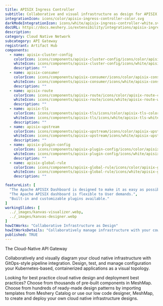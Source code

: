 ```yaml
---
title: APISIX Ingress Controller
subtitle: Collaborative and visual infrastructure as design for APISIX Ingress Controller
integrationIcon: icons/color/apisix-ingress-controller-color.svg
darkModeIntegrationIcon: icons/white/apisix-ingress-controller-white.svg
docURL: https://docs.meshery.io/extensibility/integrations/apisix-ingress-controller
description: 
category: Cloud Native Network
subcategory: API Gateway
registrant: Artifact Hub
components:
  - name: apisix-cluster-config
    colorIcon: icons/components/apisix-cluster-config/icons/color/apisix-cluster-config-color.svg
    whiteIcon: icons/components/apisix-cluster-config/icons/white/apisix-cluster-config-white.svg
    description: ""
  - name: apisix-consumer
    colorIcon: icons/components/apisix-consumer/icons/color/apisix-consumer-color.svg
    whiteIcon: icons/components/apisix-consumer/icons/white/apisix-consumer-white.svg
    description: ""
  - name: apisix-route
    colorIcon: icons/components/apisix-route/icons/color/apisix-route-color.svg
    whiteIcon: icons/components/apisix-route/icons/white/apisix-route-white.svg
    description: ""
  - name: apisix-tls
    colorIcon: icons/components/apisix-tls/icons/color/apisix-tls-color.svg
    whiteIcon: icons/components/apisix-tls/icons/white/apisix-tls-white.svg
    description: ""
  - name: apisix-upstream
    colorIcon: icons/components/apisix-upstream/icons/color/apisix-upstream-color.svg
    whiteIcon: icons/components/apisix-upstream/icons/white/apisix-upstream-white.svg
    description: ""
  - name: apisix-plugin-config
    colorIcon: icons/components/apisix-plugin-config/icons/color/apisix-plugin-config-color.svg
    whiteIcon: icons/components/apisix-plugin-config/icons/white/apisix-plugin-config-white.svg
    description: ""
  - name: apisix-global-rule
    colorIcon: icons/components/apisix-global-rule/icons/color/apisix-global-rule-color.svg
    whiteIcon: icons/components/apisix-global-rule/icons/white/apisix-global-rule-white.svg
    description: ""

featureList: [
  "The Apache APISIX Dashboard is designed to make it as easy as possible for users to operate through a frontend interface.",
  "The Apache APISIX dashboard is flexible to User demands.",
  "Built-in and customizable plugins available."
]
workingSlides: [
  ../_images/kanvas-visualizer.webp,
  ../_images/kanvas-designer.webp
]
howItWorks: "Collaborative Infrastructure as Design"
howItWorksDetails: "Collaboratively manage infrastructure with your coworkers synchronously sharing the same designs."
published: TRUE
---
```

<p>
The Cloud-Native API Gateway
</p>
<p>
    Collaboratively and visually diagram your cloud native infrastructure with GitOps-style pipeline integration. Design, test, and manage configuration your Kubernetes-based, containerized applications as a visual topology.
</p>
<p>
    Looking for best practice cloud native design and deployment best practices? Choose from thousands of pre-built components in MeshMap. Choose from hundreds of ready-made design patterns by importing templates from Meshery Catalog or use our low code designer, MeshMap, to create and deploy your own cloud native infrastructure designs.
</p>
